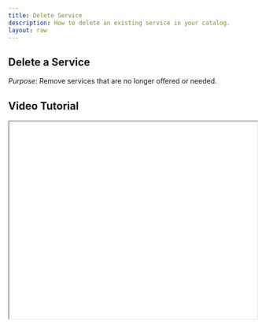 ```yaml
---
title: Delete Service
description: How to delete an existing service in your catalog.
layout: raw
---
```



<div className="mdx-content">

## Delete a Service



*Purpose*: Remove services that are no longer offered or needed.

## Video Tutorial



<iframe
  width="100%"
  height="400"
  title="Delete service tutorial"
  allowFullScreen
  className="rounded-lg"
/>

---

## Steps:



❶ **Inside the Catalog > Services page, find the service you want to delete**  

❷ **Click on the three-dot menu beside the service and choose "Delete"**  
- Alternatively, open the service’s detail view and access the **three-dot menu** from the top of that panel.

❸ **A pop-up dialog will appear asking for deletion confirmation**

❹ **Click "Confirm" to permanently delete the service**

❺ **A success message will confirm the deletion**

---

**Tip**: Make sure you no longer need the service, as this action cannot be undone.

<div className="space-y-4 mt-6">

<div className="my-10 border-t border-gray-200" />

## More questions about this


</div>
<div className="space-y-4 mt-6">
  <details className="bg-white rounded-md p-4 border border-gray-300">
  <summary
    className="font-medium text-base text-gray-900"
    style={{
      backgroundColor: 'transparent',
      outline: 'none',
      cursor: 'pointer',
      userSelect: 'none',
      listStyle: 'none',
    }}
  >Can I undo a deleted service?</summary>
   <p className="mt-2 text-sm text-gray-700">
      No, once deleted, a service cannot be recovered. You would need to recreate it manually.
    </p>
  </details>

  <details className="bg-white rounded-md p-4 border border-gray-300">
  <summary
    className="font-medium text-base text-gray-900"
    style={{
      backgroundColor: 'transparent',
      outline: 'none',
      cursor: 'pointer',
      userSelect: 'none',
      listStyle: 'none',
    }}
  >Will deleting a service affect my reports?</summary>
    <p className="mt-2 text-sm text-gray-700">
      No, historical data will remain intact for reports, even if a service is deleted.
    </p>
  </details>
</div>
</div>

---

<div className="space-y-4 mt-6">

<div className="my-10 border-t border-gray-200" />

<div className="mdx-content mt-10">

Was this article helpful?

<div style={{ display: 'flex', gap: '1rem' }}>
  <button style={{ padding: '0.5rem', borderRadius: '9999px', backgroundColor: '#f0f0f0' }}>
    👍
  </button>
  <button style={{ padding: '0.5rem', borderRadius: '9999px', backgroundColor: '#f0f0f0' }}>
    👎
  </button>
</div>
</div>

---
</div>
